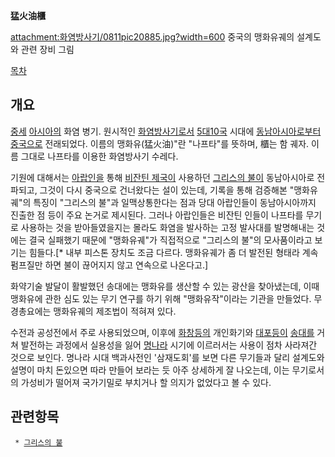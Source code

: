 '''猛火油櫃'''

attachment:화염방사기/0811pic20885.jpg?width=600
중국의 맹화유궤의 설계도와 관련 장비 그림

[[목차]]
== 개요 ==
[[중세]] [[아시아]]의 화염 병기. 원시적인 [[화염방사기]]로서 [[5대10국]] 시대에 [[동남아시아]]로부터 [[중국]]으로 전래되었다. 이름의 맹화유(猛火油)"란 "나프타"를 뜻하며, 櫃는 함 궤자.  이름 그대로 나프타를 이용한 화염방사기 수레다. 

기원에 대해서는 [[아랍]]인을 통해 [[비잔틴 제국]]이 사용하던 [[그리스의 불]]이 동남아시아로 전파되고, 그것이 다시 중국으로 건너왔다는 설이 있는데, 기록을 통해 검증해본 "맹화유궤"의 특징이 "그리스의 불"과 일맥상통한다는 점과 당대 아랍인들이 동남아시아까지 진출한 점 등이 주요 논거로 제시된다. 그러나 아랍인들은 비잔틴 인들이 나프타를 무기로 사용하는 것을 받아들였을지는 몰라도 화염을 발사하는 고정 발사대를 발명해내는 것에는 결국 실패했기 때문에 "맹화유궤"가 직접적으로 "그리스의 불"의 모사품이라고 보기는 힘들다.[* 내부 피스톤 장치도 조금 다르다. 맹화유궤가 좀 더 발전된 형태라 계속 펌프질만 하면 불이 끊어지지 않고 연속으로 나온다고.]  

화약기술 발달이 활발했던 송대에는 맹화유를 생산할 수 있는 광산을 찾아냈는데, 이때 맹화유에 관한 심도 있는 무기 연구를 하기 위해 "맹화유작"이라는 기관을 만들었다. 무경총요에는 맹화유궤의 제조법이 적혀져 있다. 

수전과 공성전에서 주로 사용되었으며, 이후에 [[화창]]등의 개인화기와 [[대포]]등이 [[송]]대를 거쳐 발전하는 과정에서 실용성을 잃어 [[명나라]] 시기에 이르러서는 사용이 점차 사라져간 것으로 보인다. 명나라 시대 백과사전인 '삼재도회'를 보면 다른 무기들과 달리 설계도와 설명이 마치 돈있으면 따라 만들어 보라는 듯 아주 상세하게 잘 나오는데, 이는 무기로서의 가성비가 떨어져 국가기밀로 부치거나 할 의지가 없었다고 볼 수 있다.

== 관련항목 ==
  * [[그리스의 불]]
